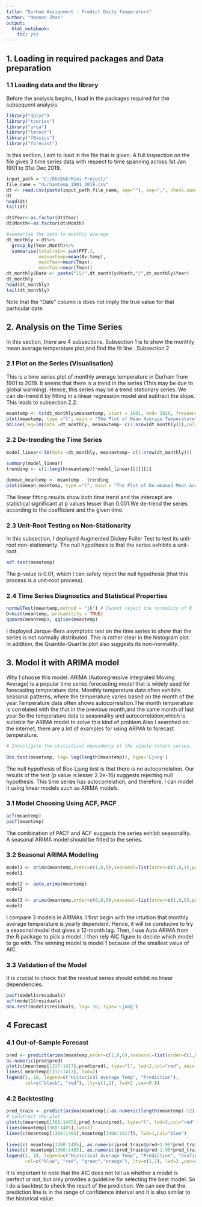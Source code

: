 ---
title: "Durham Assignment - Predict Daily Temperature"
author: "Maonan Zhao"
output:
  html_notebook:
    toc: yes
---

## 1. Loading in required packages and Data preparation
### 1.1 Loading data and the library
Before the analysis begins, I load in the packages required for the subsequent analysis. 
```{r}
library("dplyr")
library("tseries")
library("urca")
library("lmtest")
library("fBasics")
library("forecast")
```


In this section, I aim to load in the file that is given. A full inspection on the file gives 3 time series data with respect to time spanning across 1st Jan 1901 to 31st Dec 2019.

```{r}
input_path = "C:/DU/E&E/Mini-Project/"
file_name = "durhamtemp_1901_2019.csv"
dt <- read.csv(paste(input_path,file_name, sep=""), sep=",", check.names = T)
dt
head(dt)
tail(dt)
```

```{r}
dt$Year<-as.factor(dt$Year)
dt$Month<-as.factor(dt$Month)

#summarise the data to monthly average
dt_monthly <-dt%>%
  group_by(Year,Month)%>%
  summarise(totalrain= sum(PPT.),
            meanavtemp=mean(Av.temp),
            meanTmax=mean(Tmax),
            meanTmin=mean(Tmin))
dt_monthly$Date <- paste("15/",dt_monthly$Month,"/",dt_monthly$Year)
dt_monthly
head(dt_monthly)
tail(dt_monthly)
```
Note that the "Date" column is does not imply the true value for that particular date. 


## 2. Analysis on the Time Series
In this section, there are 4 subsections. Subsection 1 is to show the monthly mean average temperature plot,and find the fit line . Subsection 2 

### 2.1 Plot on the Series (Visualisation)
This is a time series plot of monthly average temperature in Durham from 1901 to 2019. It seems that there is a trend in the series (This may be due to global warming). Hence, this series may be a trend stationary series. We can de-trend it by fitting in a linear regression model and subtract the slope. This leads to subsection 2.2.


```{r}
meantemp <- ts(dt_monthly$meanavtemp, start = 1901, end= 2019, frequency = 12)
plot(meantemp, type ="l", main = "The Plot of Mean Average Temperature", ylab="temperature")
abline(reg=lm(data =dt_monthly, meanavtemp~ c(1:nrow(dt_monthly))),col='red',lwd=2)

```
### 2.2 De-trending the Time Series

```{r}
model_linear<-lm(data =dt_monthly, meanavtemp~ c(1:nrow(dt_monthly)))
 
summary(model_linear)
trending <- c(1:length(meantemp))*model_linear[[1]][2] 

demean_meantemp <- meantemp - trending
plot(demean_meantemp, type ="l", main = "The Plot of De-meaned Mean Average Temperature", ylab="temperature")
```

The linear fitting results show both time trend and the intercept are statistical significant at  p values lesser than 0.001.We de-trend the series according to the coefficient and the given time. 

### 2.3 Unit-Root Testing on Non-Stationarity

In this subsection, I deployed Augmented Dickey Fuller Test to test its unit-root non-stationarity. The null hypothesis is that the series exhibits a unit-root.
```{r}
adf.test(meantemp)
```

The p-value is 0.01, which I can safely reject the null hypothesis (that this process is a unit-root process). 


### 2.4 Time Series Diagnostics and Statistical Properties

```{r}
normalTest(meantemp,method = "jb") # Cannot reject the normality of R
D=hist(meantemp, probability = TRUE)
qqnorm(meantemp); qqline(meantemp)
```
I deployed Jarque-Bera asymptotic test on the time series to show that the series is not normally distributed. This is rather clear in the histogram plot. In addition, the Quantile-Quartile plot also suggests its non-normality.

## 3. Model it with ARIMA model 
Why I choose this model: ARIMA (Autoregressive Integrated Moving Average) is a popular time series forecasting model that is widely used for forecasting temperature data. Monthly temperature data often exhibits seasonal patterns, where the temperature varies based on the month of the year.Temperature data often shows autocorrelation.The month temperature is correlated with the that in the previous month,and the same month of last year.So the temperature data is seasonality and autocorrelation,which is suitable for ARIMA model to solve this kind of problem.Also I searched on the internet, there are a lot of examples for using ARIMA to forecast temperature.



```{r}
# Investigate the statistical dependency of the simple return series.
 
Box.test(meantemp, lag= log(length(meantemp)), type='Ljung')
```
The null hypothesis of Box-Ljung test is that there is no autocorrelation. Our results of the test (p value is lesser 2.2e-16) suggests rejecting null hypothesis. This time series has autocorrelation, and therefore, I can model it using linear models such as ARIMA models.

### 3.1 Model Choosing Using ACF, PACF


```{r}
acf(meantemp)
pacf(meantemp)
```

The combination of PACF and ACF suggests the series exhibit seasonality. A seasonal ARIMA model should be fitted to the series. 

### 3.2 Seasonal ARIMA Modelling

```{r}
model1 <- arima(meantemp,order=c(1,0,0),seasonal=list(order=c(1,0,1),period=12)) # by intuition of weather
model1

model2 <- auto.arima(meantemp)
model2

model3 <- arima(meantemp,order=c(0,0,0),seasonal=list(order=c(1,0,0),period=12))
model3
```

I compare 3 models in ARIMAs. I first begin with the intuition that monthly average temperature is yearly dependent. Hence, it will be conducive to try a seasonal model that gives a 12-month lag. Then, I use Auto ARIMA from the R package to pick a model. I then rely AIC figure to decide which model to go with. The winning model is model 1 because of the smallest value of AIC.



### 3.3 Validation of the Model

It is crucial to check that the residual series should exhibit no linear dependencies. 

```{r}
pacf(model1$residuals)
acf(model1$residuals)
Box.test(model1$residuals, lag= 10, type='Ljung')

```



## 4 Forecast
### 4.1 Out-of-Sample Forecast
```{r}
pred <- predict(arima(meantemp,order=c(1,0,0),seasonal=list(order=c(1,0,1),period=12))  ,n.ahead=12)
as.numeric(pred$pred)
plot(c(meantemp[1317:1417],pred$pred), type="l", lwd=2,col="red", main = 'Predicted Monthly Average Temperature of 2020', xlab="100-historical data from Dec 2019", ylab="Average temp")
lines( meantemp[1317:1417], lwd=2)
legend(1, 18, legend=c("Historical Average Temp", "Prediction"),
       col=c("black", "red"), lty=c(1,1), lwd=2 ,cex=0.8)
```

### 4.2 Backtesting 

```{r}
pred_train <- predict(arima(meantemp[1:as.numeric(length(meantemp)-12)],order=c(1,0,0),seasonal=list(order=c(1,0,1),period=12))  ,n.ahead=12)
# construct the plot 
plot(c(meantemp[1360:1405],pred_train$pred), type="l", lwd=2,col="red", ylim=c(2,18) ,  main= "Backtesting 12 Months Data", ylab="Average Temperature", xlab="Backtesting Time Horizon")
lines(meantemp[1360:1405],lwd=2)
lines(c(meantemp[1360:1405],meantemp[1406:1417]), lwd=1,col="blue")
 
lines(c( meantemp[1360:1405], as.numeric(pred_train$pred+1.96*pred_train$se)),col='green', lwd=1, type = "l")
lines(c( meantemp[1360:1405], as.numeric(pred_train$pred-1.96*pred_train$se)),col='orange', lwd=1, type = "l")
legend(1, 18, legend=c("Historical Average Temp", "Prediction", "Confidence Interval 95", "Confidence Interval 5" ),
       col=c("blue", "red", "green","orange"), lty=c(1,1), lwd=2 ,cex=0.8)
```
It is important to note that the AIC does not tell us whether a model is perfect or not, but only provides a guideline for selecting the best model. So I do a backtest to check the result of the prediction. We can see that the prediction line is in the range of confidence interval and it is also similar to the historical value.







